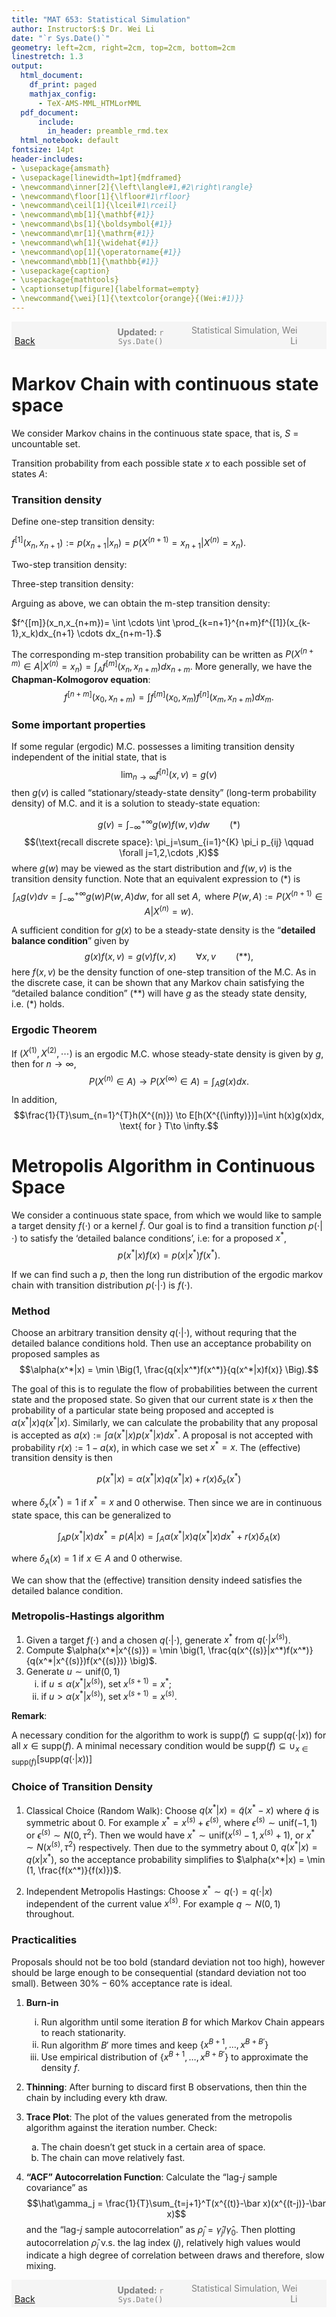 ```yaml
---
title: "MAT 653: Statistical Simulation"
author: Instructor$:$ Dr. Wei Li
date: "`r Sys.Date()`"
geometry: left=2cm, right=2cm, top=2cm, bottom=2cm
linestretch: 1.3
output:
  html_document:
    df_print: paged
    mathjax_config:
      - TeX-AMS-MML_HTMLorMML   
  pdf_document: 
      include:
        in_header: preamble_rmd.tex
  html_notebook: default
fontsize: 14pt
header-includes:
- \usepackage{amsmath}
- \usepackage[linewidth=1pt]{mdframed}
- \newcommand\inner[2]{\left\langle#1,#2\right\rangle}
- \newcommand\floor[1]{\lfloor#1\rfloor}
- \newcommand\ceil[1]{\lceil#1\rceil}
- \newcommand\mb[1]{\mathbf{#1}}
- \newcommand\bs[1]{\boldsymbol{#1}}
- \newcommand\mr[1]{\mathrm{#1}}
- \newcommand\wh[1]{\widehat{#1}}
- \newcommand\op[1]{\operatorname{#1}}
- \newcommand\mbb[1]{\mathbb{#1}}
- \usepackage{caption}
- \usepackage{mathtools}
- \captionsetup[figure]{labelformat=empty}
- \newcommand{\wei}[1]{\textcolor{orange}{(Wei:#1)}}
---
```



<script type="text/x-mathjax-config">
MathJax.Hub.Config({
  TeX: { equationNumbers: { autoNumber: "AMS" } }
});
</script>


<span style="background-color: #f5f5f5; padding: 5px; display: block;">
    <span style="width: 25%; display: inline-block; text-align: left;">
        [Back](javascript:window.history.back())
    </span>
    <span style="width: 30%; display: inline-block; text-align: center; color: grey;">
        **Updated:** `r Sys.Date()`
    </span>
    <span style="width: 35%; display: inline-block; text-align: right; color: grey;">
        Statistical Simulation, Wei Li
    </span>
</span>

<!------------->


# Markov Chain with continuous state space 
We consider Markov chains in the continuous state space, that is, $S$ = uncountable set.

Transition probability from each possible state $x$ to each possible set of states $A$:
\begin{align*}
&P(x_0,A):=P(X^{(n+1)} \in A | X^{(n)}=x_0)\\
\text{CDF}:\ &F(x_1|x_0):=P(X^{(n+1)} \leq x_1 | X^{(n)}=x_0)\\
\text{One-step transition density function}:\ &f(x_0, x_1):= \frac{\partial F(x_1|x_0)}{\partial x_1}= p(X^{(n+1)}=x_1|X^{(n)}=x_0)\\
\end{align*}

### Transition density 

Define one-step transition density:

$f^{[1]}(x_n,x_{n+1}):=p(x_{n+1}|x_n)=p(X^{(n+1)}=x_{n+1}|X^{(n)}=x_n).$

Two-step transition density:

\begin{align*}
f^{[2]}(x_n,x_{n+2}):=p(X^{(n+2)}=x_{n+2}|X^{(n)}=x_n)&= \int p(X^{(n+2)}=x_{n+2}|X^{(n+1)}=x_{n+1},X^{(n)}=x_n)  p(X^{(n+1)}=x_{n+1}|X^n=x_n)d x_{n+1}\\
&=\int p(X^{(n+2)}=x_{n+2}|X^{(n+1)}=x_{n+1}) p(X^{(n+1)}=x_{n+1}|X^{(n)}=x_n)d x_{n+1}\\
&=\int f^{[1]}(x_n,x_{n+1}) f^{[1]}(x_{n+1},x_{n+2})d x_{n+1}
\end{align*}

Three-step transition density:

\begin{align*}
f^{[3]}(x_n,x_{n+3}):=p(X^{(n+3)}=x_{n+3}|X^{(n)}=x_n) &= \int p(X^{(n+3)}=x_{n+3}|X^{(n+2)}=x_{n+2}) \cdot p(X^{(n+2)}=x_{n+2}|X^{(n)}=x_n)d x_{n+2}\\
&=\int f^{[1]}(x_{n+2},x_{n+3}) f^{[2]}(x_n,x_{n+2})d x_{n+2}\\
&=\int \int f^{[1]}(x_{n+2},x_{n+3})  f^{[1]}(x_{n+1},x_{n+2})  f^{[1]}(x_n,x_{n+1})d x_{n+1} d x_{n+2}.\\
\end{align*}

Arguing as above, we can obtain the  m-step transition density:

$f^{[m]}(x_n,x_{n+m})= \int \cdots \int \prod_{k=n+1}^{n+m}f^{[1]}(x_{k-1},x_k)dx_{n+1} \cdots dx_{n+m-1}.$

The corresponding m-step transition probability can be written as 
$P(X^{(n+m)} \in A| X^{(n)}=x_n)= \int_A f^{[m]}(x_n,x_{n+m})dx_{n+m}.$ More generally, we have the **Chapman-Kolmogorov equation**:
$$
f^{[n+m]}(x_0, x_{n+m})=\int f^{[m]}(x_0, x_{m})f^{[n]}(x_m, x_{n+m})dx_{m}.
$$


### Some important properties

If some regular (ergodic) M.C. possesses a limiting transition density independent of the initial state, that is 
$$\lim_{n \to \infty}f^{[n]}(x,v)=g(v)$$
then $g(v)$ is called "stationary/steady-state density" (long-term probability density) of M.C. and it is a solution to steady-state equation:

$$g(v)=\int_{-\infty}^{+\infty}g(w)f(w,v)dw \qquad (*)$$
$$(\text{recall discrete space}: \pi_j=\sum_{i=1}^{K} \pi_i p_{ij} \qquad \forall j=1,2,\cdots ,K)$$
where $g(w)$ may be viewed as the start distribution and $f(w,v)$ is the transition density function.
Note that an equivalent expression to $(*)$ is
$$\int_A g(v) dv=\int_{-\infty}^{+\infty}g(w)P(w,A)dw \text{, for all set } A, \text{ where } P(w, A):=P(X^{(n+1)} \in A|X^{(n)}=w).$$


A sufficient condition for $g(x)$ to be a steady-state density is the "**detailed balance condition**" given by
$$g(x)f(x,v)=g(v)f(v,x) \qquad \forall x,v \qquad (**),$$
here $f(x,v)$ be the density function of one-step transition of the M.C. As in the discrete case, it can be shown that any Markov chain satisfying the "detailed balance condition" $(**)$ will have $g$ as the steady state density, i.e. $(*)$ holds.

\begin{mdframed}
Proof:
\end{mdframed}

### Ergodic Theorem

If $(X^{(1)},X^{(2)},\cdots)$ is an ergodic M.C. whose steady-state density is given by $g$, then for $n \to \infty$, 
$$P(X^{(n)} \in A) \to P(X^{(\infty)} \in A) = \int_A g(x)dx.$$
In addition, 
$$\frac{1}{T}\sum_{n=1}^{T}h(X^{(n)}) \to E[h(X^{(\infty)})]=\int h(x)g(x)dx, \text{ for } T\to \infty.$$


# Metropolis Algorithm in Continuous Space
We consider a continuous state space, from which we would like to sample a target density $f(\cdot)$ or a kernel $\tilde f$. Our goal is to find a transition function $p(\cdot |\cdot)$ to satisfy the 'detailed balance conditions', i.e: for a proposed $x^*$, $$ p(x^* |x)f(x) =p(x|x^*)f(x^*).$$

If we can find such a $p$, then the long run distribution of the ergodic markov chain with transition distribution $p(\cdot | \cdot)$ is $f(\cdot)$.

### Method
Choose an arbitrary transition density $q(\cdot | \cdot)$, without requring that the detailed balance conditions hold. Then use an acceptance probability on proposed samples as $$\alpha(x^*|x) = \min \Big(1, \frac{q(x|x^*)f(x^*)}{q(x^*|x)f(x)} \Big).$$ 

The goal of this is to regulate the flow of probabilities between the current state and the proposed state. So given that our current state is $x$  then the probability of a particular state being proposed and accepted is $\alpha (x^*|x) q(x^*|x)$. Similarly, we can calculate the probability that any proposal is accepted as $a(x) :=\int \alpha (x^*|x) p(x^*|x)dx^*$. A proposal is not accepted with probability $r(x) := 1- a(x)$, in which case we set $x^* = x$. The (effective) transition density is then 

$$p(x^*|x) =  \alpha (x^*|x) q(x^*|x) + r(x)\delta_x(x^*)$$

where $\delta_x(x^*) = 1$ if $x^*=x$ and 0 otherwise. Then since we are in continuous state space, this can be generalized to 

$$\int_A p(x^*|x)dx^* = p(A|x) = \int_A\alpha (x^*|x) q(x^*|x)dx^* + r(x)\delta_A(x)$$

where $\delta_A(x) = 1$ if $x\in A$ and 0 otherwise.

We can show that the (effective) transition density indeed satisfies the detailed balance condition.

\begin{mdframed}
Proof: 
\end{mdframed}


### Metropolis-Hastings algorithm

1. Given a target $f(\cdot)$ and a chosen $q(\cdot|\cdot)$, generate $x^*$ from $q(\cdot| x^{(s)})$.
2. Compute $\alpha(x^*|x^{(s)}) = \min \big(1, \frac{q(x^{(s)}|x^*)f(x^*)}{q(x^*|x^{(s)})f(x^{(s)})} \big)$.
3. Generate $u\sim \mbox{unif}(0,1)$
    i. if $u\leq \alpha(x^*|x^{(s)})$, set $x^{(s+1)} = x^*$;
    ii. if $u> \alpha(x^*|x^{(s)})$, set $x^{(s+1)} = x^{(s)}$.
  
**Remark**:

A necessary condition for the algorithm to work is $\mbox{supp}(f)\subseteq \mbox{supp}(q(\cdot|x))$ for all $x\in \mbox{supp}(f)$.
A minimal necessary condition would be $\mbox{supp}(f)\subseteq \cup_{x\in \mbox{supp}(f)}[\mbox{supp}(q(\cdot|x))]$

### Choice of Transition Density

1. Classical Choice (Random Walk): Choose $q(x^*|x) = \tilde q (x^*-x)$ where $\tilde q$ is symmetric about 0.
For example  $x^* = x^{(s)}+\epsilon^{(s)}$, where $\epsilon^{(s)}\sim \mbox{unif}(-1,1)$ or $\epsilon^{(s)}\sim N(0,\tau^2)$.
Then we would have $x^*\sim \mbox{unif}(x^{(s)}-1,x^{(s)}+1)$, or $x^*\sim N(x^{(s)},\tau^2)$ respectively. Then due to the symmetry about 0, $q(x^*|x) =q(x|x^*)$, so the acceptance probability simplifies to  $\alpha(x^*|x) = \min (1, \frac{f(x^*)}{f(x)})$.

2. Independent Metropolis Hastings: Choose $x^*\sim q(\cdot)=q(\cdot|x)$ independent of the current value $x^{(s)}$. For example $q\sim N(0,1)$ throughout.

### Practicalities

Proposals should not be too bold (standard deviation not too high), however should be large enough to be consequential (standard deviation not too small).  Between $30\%-60\%$ acceptance rate is ideal.

1. **Burn-in** 
    i.   Run algorithm until some iteration $B$ for which Markov Chain appears to reach stationarity.
    ii. Run algorithm $B'$ more times and keep $\{x^{B+1},\ldots,x^{B+B'} \}$
    iii. Use empirical distribution of $\{x^{B+1},\ldots,x^{B+B'} \}$ to approximate the density $f$.
            
2. **Thinning**: After burning to discard first B observations, then thin the chain by including every kth draw.

3. **Trace Plot**: The plot of the values generated from the metropolis algorithm against the iteration number. Check:
    a. The chain doesn't get stuck in a certain area of space.
    b. The chain can move relatively fast. 

4. **"ACF" Autocorrelation Function**: Calculate the "lag-$j$ sample covariance" as 
$$\hat\gamma_j = \frac{1}{T}\sum_{t=j+1}^T(x^{(t)}-\bar x)(x^{(t-j)}-\bar x)$$
and the "lag-$j$ sample autocorrelation"  as $\hat{\rho}_j = \hat\gamma_j/\hat\gamma_0$. Then plotting autocorrelation $\hat{\rho}_j$ v.s. the lag index ($j$), relatively high values would indicate a high degree of correlation between draws and therefore, slow mixing.

<!------------->
<span style="background-color: #f5f5f5; padding: 5px; display: block;">
    <span style="width: 25%; display: inline-block; text-align: left;">
        [Back](javascript:window.history.back())
    </span>
    <span style="width: 30%; display: inline-block; text-align: center; color: grey;">
        **Updated:** `r Sys.Date()`
    </span>
    <span style="width: 35%; display: inline-block; text-align: right; color: grey;">
        Statistical Simulation, Wei Li
    </span>
</span>
 